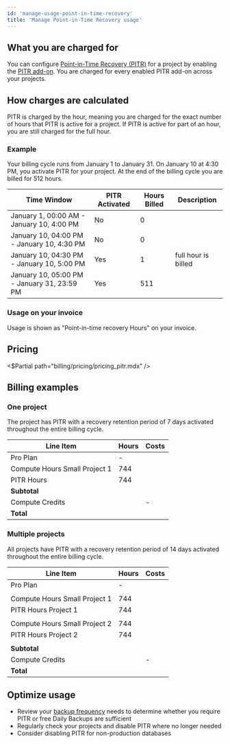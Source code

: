 ```yaml
---
id: 'manage-usage-point-in-time-recovery'
title: 'Manage Point-in-Time Recovery usage'
---
```


## What you are charged for

You can configure [Point-in-Time Recovery (PITR)](/docs/guides/platform/backups#point-in-time-recovery) for a project by enabling the [PITR add-on](/dashboard/project/_/settings/addons?panel=pitr). You are charged for every enabled PITR add-on across your projects.

## How charges are calculated

PITR is charged by the hour, meaning you are charged for the exact number of hours that PITR is active for a project. If PITR is active for part of an hour, you are still charged for the full hour.

### Example

Your billing cycle runs from January 1 to January 31. On January 10 at 4:30 PM, you activate PITR for your project. At the end of the billing cycle you are billed for 512 hours.

| Time Window                                 | PITR Activated | Hours Billed | Description         |
| ------------------------------------------- | -------------- | ------------ | ------------------- |
| January 1, 00:00 AM - January 10, 4:00 PM   | No             | 0            |                     |
| January 10, 04:00 PM - January 10, 4:30 PM  | No             | 0            |                     |
| January 10, 04:30 PM - January 10, 5:00 PM  | Yes            | 1            | full hour is billed |
| January 10, 05:00 PM - January 31, 23:59 PM | Yes            | 511          |                     |

### Usage on your invoice

Usage is shown as "Point-in-time recovery Hours" on your invoice.

## Pricing

<$Partial path="billing/pricing/pricing_pitr.mdx" />

## Billing examples

### One project

The project has PITR with a recovery retention period of 7 days activated throughout the entire billing cycle.

| Line Item                     | Hours | Costs                     |
| ----------------------------- | ----- | ------------------------- |
| Pro Plan                      | -     | <Price price="25" />      |
| Compute Hours Small Project 1 | 744   | <Price price="15" />      |
| PITR Hours                    | 744   | <Price price="100" />     |
| **Subtotal**                  |       | **<Price price="140" />** |
| Compute Credits               |       | -<Price price="10" />     |
| **Total**                     |       | **<Price price="130" />** |

### Multiple projects

All projects have PITR with a recovery retention period of 14 days activated throughout the entire billing cycle.

| Line Item                     | Hours | Costs                     |
| ----------------------------- | ----- | ------------------------- |
| Pro Plan                      | -     | <Price price="25" />      |
|                               |       |                           |
| Compute Hours Small Project 1 | 744   | <Price price="15" />      |
| PITR Hours Project 1          | 744   | <Price price="200" />     |
|                               |       |                           |
| Compute Hours Small Project 2 | 744   | <Price price="15" />      |
| PITR Hours Project 2          | 744   | <Price price="200" />     |
|                               |       |                           |
| **Subtotal**                  |       | **<Price price="455" />** |
| Compute Credits               |       | -<Price price="10" />     |
| **Total**                     |       | **<Price price="445" />** |

## Optimize usage

- Review your [backup frequency](/docs/guides/platform/backups#frequency-of-backups) needs to determine whether you require PITR or free Daily Backups are sufficient
- Regularly check your projects and disable PITR where no longer needed
- Consider disabling PITR for non-production databases
